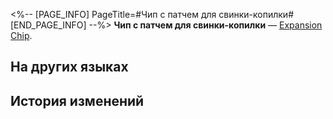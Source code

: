 <%-- [PAGE_INFO]
PageTitle=#Чип с патчем для свинки-копилки#
[END_PAGE_INFO] --%>
{{Предмет Инфобокс
|id          = 250204
|Изображение = Предмет Чип с патчем для свинки-копилки.png
|Тип         = Expansion Chip
|Инвентарь   = 
|Редкость    = 4
|Эффект      = 
|Описание    = Если владельцем является свинка-копилка, она получает значительное усиление.
}}
{{Описание|Игровой предмет в «Эфирных войнах». Экипируйте, чтобы эфирный дух получил особую улучшенную способность.}}
'''Чип с патчем для свинки-копилки''' — [[Expansion Chip]].

==На других языках==
{{На других языках
|en   = Trotter Patch Chip
|zhs  = 扑满补丁芯片
|zht  = 撲滿補丁晶片
|ja   = チップ「プーマンパッチ」
|ko   = 저금통 패치 칩
|es   = Chip de parche de Chanchito
|fr   = Puce de Magoret 2.0
|ru   = Чип с патчем для свинки-копилки
|th   = ชิปแพตช์ Trotter
|vi   = Chip Bản Vá Heo Đất
|de   = Chip: Sparschwein-Patch
|id   = Trotter Patch Chip
|pt   = Chip de Patch de Cofrinho
}}

==История изменений==
{{История изменений|3.5}}